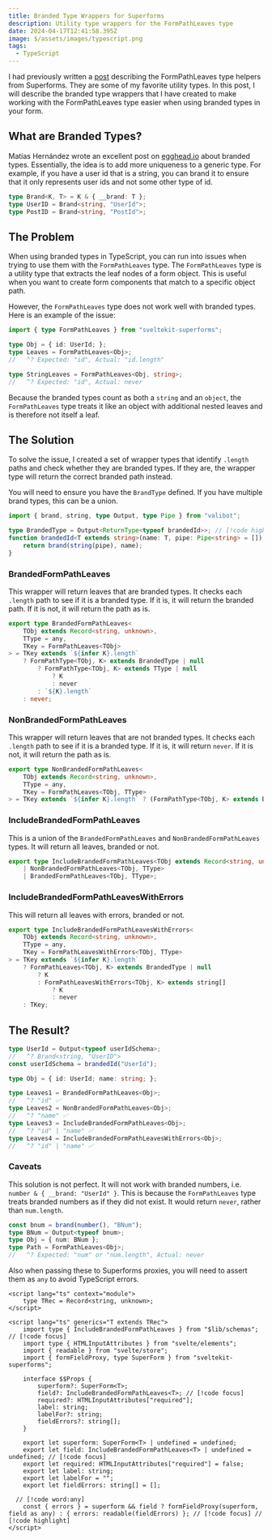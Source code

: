 ```yaml
---
title: Branded Type Wrappers for Superforms
description: Utility type wrappers for the FormPathLeaves type
date: 2024-04-17T12:41:58.395Z
image: $/assets/images/typescript.png
tags:
  - TypeScript
---
```


I had previously written a [post](/blog/superforms-helpers) describing the FormPathLeaves type helpers from Superforms. They are some of my favorite utility types. In this post, I will describe the branded type wrappers that I have created to make working with the FormPathLeaves type easier when using branded types in your form.

## What are Branded Types?

Matías Hernández wrote an excellent post on [egghead.io](https://egghead.io/blog/using-branded-types-in-typescript) about branded types. Essentially, the idea is to add more uniqueness to a generic type. For example, if you have a user id that is a string, you can brand it to ensure that it only represents user ids and not some other type of id.

```typescript
type Brand<K, T> = K & { __brand: T };
type UserID = Brand<string, "UserId">;
type PostID = Brand<string, "PostId">;
```

## The Problem

When using branded types in TypeScript, you can run into issues when trying to use them with the `FormPathLeaves` type. The `FormPathLeaves` type is a utility type that extracts the leaf nodes of a form object. This is useful when you want to create form components that match to a specific object path.

However, the `FormPathLeaves` type does not work well with branded types. Here is an example of the issue:

```typescript
import { type FormPathLeaves } from "sveltekit-superforms";

type Obj = { id: UserId; };
type Leaves = FormPathLeaves<Obj>;
//   ^? Expected: "id", Actual: "id.length"

type StringLeaves = FormPathLeaves<Obj, string>;
//   ^? Expected: "id", Actual: never
```

Because the branded types count as both a `string` and an `object`, the `FormPathLeaves` type treats it like an object with additional nested leaves and is therefore not itself a leaf.

## The Solution

To solve the issue, I created a set of wrapper types that identify `.length` paths and check whether they are branded types. If they are, the wrapper type will return the correct branded path instead.

You will need to ensure you have the `BrandType` defined. If you have multiple brand types, this can be a union.

```typescript
import { brand, string, type Output, type Pipe } from "valibot";

type BrandedType = Output<ReturnType<typeof brandedId>>; // [!code highlight]
function brandedId<T extends string>(name: T, pipe: Pipe<string> = []) {
	return brand(string(pipe), name);
}
```

### BrandedFormPathLeaves

This wrapper will return leaves that are branded types. It checks each `.length` path to see if it is a branded type. If it is, it will return the branded path. If it is not, it will return the path as is.

```typescript
export type BrandedFormPathLeaves<
	TObj extends Record<string, unknown>,
	TType = any,
	TKey = FormPathLeaves<TObj>
> = TKey extends `${infer K}.length`
	? FormPathType<TObj, K> extends BrandedType | null
		? FormPathType<TObj, K> extends TType | null
			? K
			: never
		: `${K}.length`
	: never;
```

### NonBrandedFormPathLeaves

This wrapper will return leaves that are not branded types. It checks each `.length` path to see if it is a branded type. If it is, it will return `never`. If it is not, it will return the path as is.

```typescript
export type NonBrandedFormPathLeaves<
	TObj extends Record<string, unknown>,
	TType = any,
	TKey = FormPathLeaves<TObj, TType>
> = TKey extends `${infer K}.length` ? (FormPathType<TObj, K> extends BrandedType ? never : `${K}.length`) : TKey;
```

### IncludeBrandedFormPathLeaves

This is a union of the `BrandedFormPathLeaves` and `NonBrandedFormPathLeaves` types. It will return all leaves, branded or not.

```typescript
export type IncludeBrandedFormPathLeaves<TObj extends Record<string, unknown>, TType = any> =
	| NonBrandedFormPathLeaves<TObj, TType>
	| BrandedFormPathLeaves<TObj, TType>;
```

### IncludeBrandedFormPathLeavesWithErrors

This will return all leaves with errors, branded or not.

```typescript
export type IncludeBrandedFormPathLeavesWithErrors<
	TObj extends Record<string, unknown>,
	TType = any,
	TKey = FormPathLeavesWithErrors<TObj, TType>
> = TKey extends `${infer K}.length`
	? FormPathLeaves<TObj, K> extends BrandedType | null
		? K
		: FormPathLeavesWithErrors<TObj, K> extends string[]
			? K
			: never
	: TKey;
```

## The Result?

```typescript
type UserId = Output<typeof userIdSchema>;
//   ^? Brand<string, "UserID">
const userIdSchema = brandedId("UserId");

type Obj = { id: UserId; name: string; };

type Leaves1 = BrandedFormPathLeaves<Obj>;
//   ^? "id" ✅
type Leaves2 = NonBrandedFormPathLeaves<Obj>;
//   ^? "name" ✅
type Leaves3 = IncludeBrandedFormPathLeaves<Obj>;
//   ^? "id" | "name" ✅
type Leaves4 = IncludeBrandedFormPathLeavesWithErrors<Obj>;
//   ^? "id" | "name" ✅
```

### Caveats

This solution is not perfect. It will not work with branded numbers, i.e. `number & { __brand: "UserId" }`. This is because the `FormPathLeaves` type treats branded numbers as if they did not exist. It would return `never`, rather than `num.length`.

```typescript
const bnum = brand(number(), "BNum");
type BNum = Output<typeof bnum>;
type Obj = { num: BNum };
type Path = FormPathLeaves<Obj>;
//   ^? Expected: "num" or "num.length", Actual: never
```

Also when passing these to Superforms proxies, you will need to assert them as `any` to avoid TypeScript errors.

```svelte
<script lang="ts" context="module">
	type TRec = Record<string, unknown>;
</script>

<script lang="ts" generics="T extends TRec">
	import type { IncludeBrandedFormPathLeaves } from "$lib/schemas"; // [!code focus]
	import type { HTMLInputAttributes } from "svelte/elements";
	import { readable } from "svelte/store";
	import { formFieldProxy, type SuperForm } from "sveltekit-superforms";

	interface $$Props {
		superform?: SuperForm<T>;
		field?: IncludeBrandedFormPathLeaves<T>; // [!code focus]
		required?: HTMLInputAttributes["required"];
		label: string;
		labelFor?: string;
		fieldErrors?: string[];
	}

	export let superform: SuperForm<T> | undefined = undefined;
	export let field: IncludeBrandedFormPathLeaves<T> | undefined = undefined; // [!code focus]
	export let required: HTMLInputAttributes["required"] = false;
	export let label: string;
	export let labelFor = "";
	export let fieldErrors: string[] = [];

  // [!code word:any]
	const { errors } = superform && field ? formFieldProxy(superform, field as any) : { errors: readable(fieldErrors) }; // [!code focus] // [!code highlight]
</script>
```